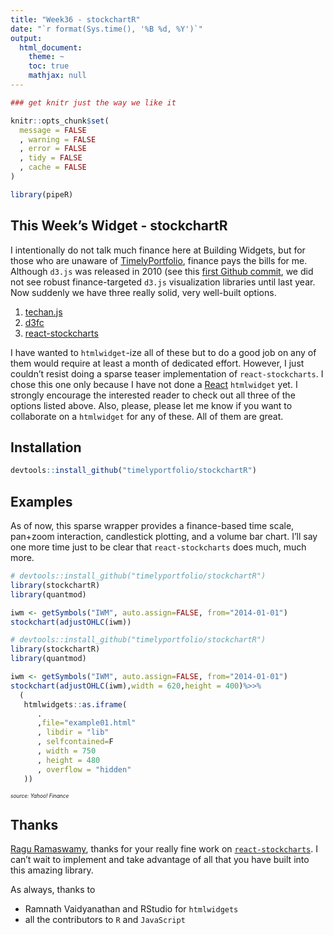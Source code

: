 ```yaml
---
title: "Week36 - stockchartR"
date: "`r format(Sys.time(), '%B %d, %Y')`"
output:
  html_document:
    theme: ~
    toc: true
    mathjax: null
---
```


```r
### get knitr just the way we like it

knitr::opts_chunk$set(
  message = FALSE
  , warning = FALSE
  , error = FALSE
  , tidy = FALSE
  , cache = FALSE
)

library(pipeR)

```

## This Week's Widget - stockchartR

I intentionally do not talk much finance here at Building Widgets, but for those who are unaware of [TimelyPortfolio](http://timelyportfolio.blogspot.com), finance pays the bills for me.  Although `d3.js` was released in 2010 (see this [first Github commit](https://github.com/mbostock/d3/commit/b2aa3c7355f46634738b46789c649c4e2da94e3e), we did not see robust finance-targeted `d3.js` visualization libraries until last year.  Now suddenly we have three really solid, very well-built options.

1. [techan.js](http://techanjs.org/)
2. [d3fc](http://d3fc.io/)
3. [react-stockcharts](http://rrag.github.io/react-stockcharts/)

I have wanted to `htmlwidget`-ize all of these but to do a good job on any of them would require at least a month of dedicated effort.  However, I just couldn't resist doing a sparse teaser implementation of `react-stockcharts`. I chose this one only because I have not done a [React](http://facebook.github.io/react/) `htmlwidget` yet.  I strongly encourage the interested reader to check out all three of the options listed above.  Also, please, please let me know if you want to collaborate on a `htmlwidget` for any of these.  All of them are great.

## Installation

```r
devtools::install_github("timelyportfolio/stockchartR")
```

## Examples

As of now, this sparse wrapper provides a finance-based time scale, pan+zoom interaction, candlestick plotting, and a volume bar chart.  I'll say one more time just to be clear that `react-stockcharts` does much, much more.


```r
# devtools::install_github("timelyportfolio/stockchartR")
library(stockchartR)
library(quantmod)

iwm <- getSymbols("IWM", auto.assign=FALSE, from="2014-01-01")
stockchart(adjustOHLC(iwm))
```

```r
# devtools::install_github("timelyportfolio/stockchartR")
library(stockchartR)
library(quantmod)

iwm <- getSymbols("IWM", auto.assign=FALSE, from="2014-01-01")
stockchart(adjustOHLC(iwm),width = 620,height = 400)%>>%
  (
   htmlwidgets::as.iframe(
      .
      ,file="example01.html"
      , libdir = "lib"
      , selfcontained=F
      , width = 750
      , height = 480
      , overflow = "hidden"
   ))
```

<span style="font-size:.6em;font-style:italic;">source: Yahoo! Finance</span>


## Thanks

[Ragu Ramaswamy](https://github.com/rrag), thanks for your really fine work on [`react-stockcharts`](http://rrag.github.io/react-stockcharts/).  I can't wait to implement and take advantage of all that you have built into this amazing library.

As always, thanks to 

- Ramnath Vaidyanathan and RStudio for `htmlwidgets`
- all the contributors to `R` and `JavaScript`

